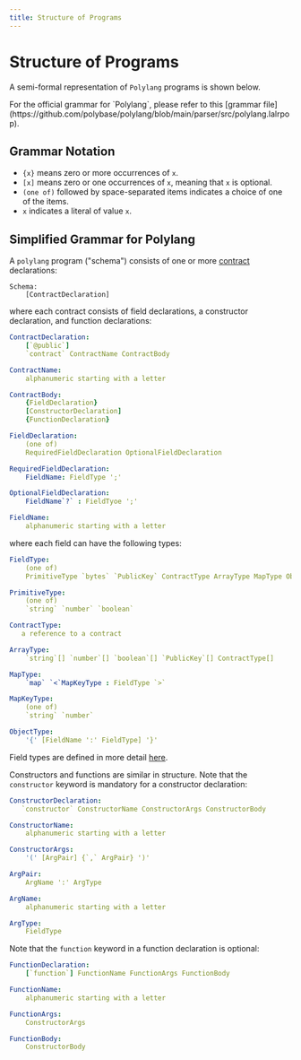 ```yaml
---
title: Structure of Programs
---
```


# Structure of Programs


A semi-formal representation of `Polylang` programs is shown below.

<Callout type="info" emoji="💡">
    For the official grammar for `Polylang`, please refer to this [grammar file](https://github.com/polybase/polylang/blob/main/parser/src/polylang.lalrpop).
</Callout>

## Grammar Notation

* `{x}` means zero or more occurrences of `x`.
* `[x]` means zero or one occurrences of `x`, meaning that `x` is optional.
* `(one of)` followed by space-separated items indicates a choice of one of the items.
* `x` indicates a literal of value `x`.

## Simplified Grammar for Polylang

A `polylang` program ("schema") consists of one or more [contract](https://polybase.xyz/docs/collections) declarations:

```
Schema:
    [ContractDeclaration]
```

where each contract consists of field declarations, a constructor declaration, and function declarations:

```yaml
ContractDeclaration:
    [`@public`]
    `contract` ContractName ContractBody

ContractName:
    alphanumeric starting with a letter

ContractBody:
    {FieldDeclaration}
    [ConstructorDeclaration]
    {FunctionDeclaration}
```

```yaml
FieldDeclaration:
    (one of)
    RequiredFieldDeclaration OptionalFieldDeclaration

RequiredFieldDeclaration:
    FieldName: FieldType ';'

OptionalFieldDeclaration:
    FieldName`?` : FieldTyoe ';'

FieldName:
    alphanumeric starting with a letter
```

where each field can have the following types:

```yaml
FieldType:
    (one of)
    PrimitiveType `bytes` `PublicKey` ContractType ArrayType MapType ObjectType

PrimitiveType:
    (one of)
    `string` `number` `boolean`

ContractType:
   a reference to a contract 

ArrayType:
    `string`[] `number`[] `boolean`[] `PublicKey`[] ContractType[]

MapType:
    `map` `<`MapKeyType : FieldType `>`

MapKeyType:
    (one of)
    `string` `number`

ObjectType:
    '{' [FieldName ':' FieldType] '}'
```

Field types are defined in more detail [here](fieldtypes).

Constructors and functions are similar in structure. Note that the `constructor` keyword is mandatory for a constructor declaration:

```yaml
ConstructorDeclaration:
   `constructor` ConstructorName ConstructorArgs ConstructorBody 

ConstructorName:
    alphanumeric starting with a letter

ConstructorArgs:
    '(' [ArgPair] {`,` ArgPair} ')'
```

```yaml
ArgPair:
    ArgName ':' ArgType

ArgName:
    alphanumeric starting with a letter

ArgType:
    FieldType
```

Note that the `function` keyword in a function declaration is optional:

```yaml
FunctionDeclaration:
    [`function`] FunctionName FunctionArgs FunctionBody

FunctionName:
    alphanumeric starting with a letter

FunctionArgs:
    ConstructorArgs

FunctionBody:
    ConstructorBody
```
